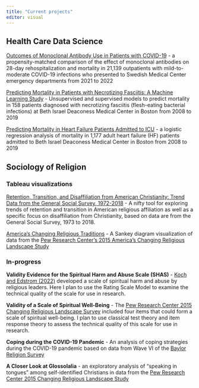 ```yaml
---
title: "Current projects"
editor: visual
---
```


## Health Care Data Science

[Outcomes of Monoclonal Antibody Use in Patients with COVID-19](http://mabs.jackhuber.org) - a propensity-matched comparison of the effect of monoclonal antibodies on 28-day rehospitalization and mortality in 21,139 outpatients with mild-to-moderate COVID-19 infections who presented to Swedish Medical Center emergency departments from 2021 to 2022

[Predicting Mortality in Patients with Necrotizing Fasciitis: A Machine Learning Study](http://necrotizingfasciitis.jackhuber.org) - Unsupervised and supervised models to predict mortality in 158 patients diagnosed with necrotizing fasciitis (flesh-eating bacterial infections) at Beth Israel Deaconess Medical Center in Boston from 2008 to 2019

[Predicting Mortality in Heart Failure Patients Admitted to ICU](http://mortality.jackhuber.org) - a logistic regression analysis of mortality in 1,177 adult heart failure (HF) patients admitted to Beth Israel Deaconess Medical Center in Boston from 2008 to 2019

## Sociology of Religion

### Tableau visualizations

[Retention, Transition, and Disaffiliation from American Christianity: Trend Data from the General Social Survey, 1972-2018](https://public.tableau.com/views/RetentionTransitionandDisaffilationinAmericanChristianity/Title?:language=en-US&:sid=&:redirect=auth&:display_count=n&:origin=viz_share_link) - A nifty tool for exploring trends of retention and transition in American religious affiliation as well as a specific focus on disaffiliation from Christianity, based on data are from the General Social Survey, 1973 to 2018.

[America's Changing Religious Traditions](https://public.tableau.com/views/AmericasChangingReligiousTraditions/AdultTraditions?:language=en-US&:sid=&:redirect=auth&:display_count=n&:origin=viz_share_link) - A Sankey diagram visualization of data from the [Pew Research Center's 2015 America's Changing Religious Landscape Study](https://www.pewresearch.org/religion/2015/05/12/americas-changing-religious-landscape/)

### In-progress

**Validity Evidence for the Spiritual Harm and Abuse Scale (SHAS)** - [Koch and Edstrom (2022)](https://doi.org/10.1111/jssr.12792) developed a scale of spiritual harm and abuse by religious leaders. Here I plan to use the Rating Scale Model to examine the technical quality of the scale for use in research. <!-- [Validity Evidence for the Spiritual Harm and Abuse Scale (SHAS)](https://spiritual-abuse.jackhuber.org) -->

**Validity of a Scale of Spiritual Well-Being** - The [Pew Research Center 2015 Changing Religious Landscape Survey](https://www.pewresearch.org/religion/2015/05/12/americas-changing-religious-landscape/) included four items that could form a scale of spiritual well-being. I plan to use classical test theory and item response theory to assess the technical quality of this scale for use in research. <!-- [Validity of a Scale of Spiritual Well-Being](http://spiritual-well-being.jackhuber.org) -->

**Coping during the COVID-19 Pandemic** - An analysis of coping strategies during the COVID-19 pandemic based on data from Wave VI of the [Baylor Religion Survey](https://baylorreligionsurvey.research.baylor.edu/)

<!-- [Prayer as Spiritual Coping during the COVID-19 Pandemic](https://covid-prayer.jackhuber.org/) -->

**A Closer Look at Glossolalia** - an exploratory analysis of "speaking in tongues" among self-identified Christians in data from the [Pew Research Center 2015 Changing Religious Landscape Study](https://www.pewresearch.org/religion/2015/05/12/americas-changing-religious-landscape/)

<!-- [A Closer Look at Glossolalia](https://tongues.jackhuber.org/) -->
